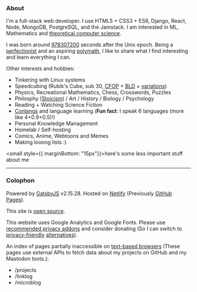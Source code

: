 
<Head title="About" />

### About

I'm a full-stack web developer. I use HTML5 + CSS3 + ES6, Django, React, Node, MongoDB, PostgreSQL, and the Jamstack. I am interested in ML, Mathematics and [theoretical computer science](https://en.wikipedia.org/wiki/Theoretical_computer_science).

I was born around [978307200](https://duckduckgo.com/?q=unix+time+978307200) seconds after the Unix epoch. Being a [perfectionist](https://en.wikipedia.org/wiki/Perfectionism_(psychology)) and an aspiring [polymath](https://en.wikipedia.org/wiki/Polymath), I like to share what I find interesting and learn everything I can.

Other interests and hobbies:
- Tinkering with Linux systems
- Speedcubing (Rubik's Cube, sub 30, [CFOP](https://en.wikipedia.org/wiki/CFOP_Method) + [BLD](https://www.speedsolving.com/wiki/index.php/Blindfolded_Solving) + [variations](https://en.wikipedia.org/wiki/Rubik's_Cube#Variations))
- Physics, Recreational Mathematics, Chess, Crosswords, <Link to="/puzzles">Puzzles</Link>
- Philosphy ([Stoicism](https://en.wikipedia.org/wiki/Stoicism)) / Art / History / Biology / Psychology
- <Link to="/books">Reading</Link> + <Link to="/movies-tv">Watching</Link> Science Fiction
- [Conlangs](https://en.wikipedia.org/wiki/Constructed_language) and language learning (**Fun fact**: I speak 6 languages (more like 4+0.9+0.5)!)
- Personal Knowledge Management
- Homelab / Self-hosting
- Comics, Anime, Webtoons and Memes
- Making looong lists :)

<small style={{ marginBottom: "15px"}}><Link to="/u7h9qf8h4z">here</Link>'s some less important stuff about me</small>

---

### Colophon

Powered by [GatsbyJS](https://github.com/gatsbyjs/gatsby) v2.15.28\. Hosted on [Netlify](https://netlify.com/) (Previously [GitHub Pages](https://pages.github.com/)).

This site is [open source](https://github.com/rsapkf/rsapkf.xyz/).

This website uses Google Analytics and Google Fonts. Please use [recommended privacy addons](https://addons.mozilla.org/en-US/firefox/search/?category=privacy-security&sort=recommended%2Cusers&type=extension) and consider <Link to="/donate">donating</Link> (So I can switch to [privacy-friendly](https://lwn.net/Articles/822568/) [alternatives](https://lwn.net/Articles/824294/)).

An index of pages partially inaccessible on [text-based browsers](https://en.wikipedia.org/wiki/Text-based_web_browser#List_of_notable_text-based_web_browsers) (These pages use external APIs to fetch data about my projects on GitHub and my Mastodon toots.):
- <Link to="/projects">/projects</Link>
- <Link to="/linklog">/linklog</Link>
- <Link to="/microblog">/microblog</Link>

<LastUpdatedPages date="March 13, 2020"/>

